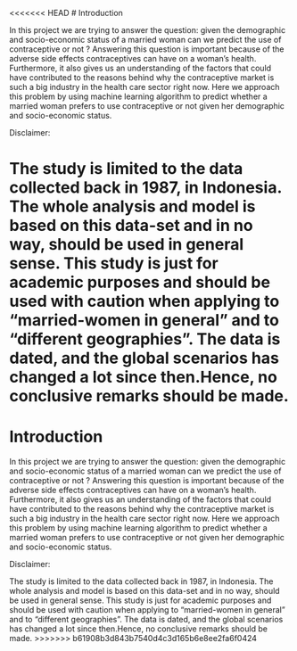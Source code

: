 <<<<<<< HEAD
# Introduction


In this project we are trying to answer the question: given the demographic and socio-economic status of a married woman can we predict the use of contraceptive or not ? Answering this question is important because of the adverse side effects contraceptives can have on a woman's health. Furthermore, it also gives us an understanding of the factors that could have contributed to the reasons behind why the contraceptive market is such a big industry in the health care sector right now. Here we approach this problem by using machine learning algorithm to predict whether a married woman prefers to use contraceptive or not given her demographic and socio-economic status.

Disclaimer:

The study is limited to the data collected back in 1987, in Indonesia. The whole analysis and model is based on this data-set and in no way, should be used in general sense. This study is just for academic purposes and should be used with caution when applying to "married-women in general" and to "different geographies". The data is dated, and the global scenarios has changed a lot since then.Hence, no conclusive remarks should be made.
=======
# Introduction


In this project we are trying to answer the question: given the demographic and socio-economic status of a married woman can we predict the use of contraceptive or not ? Answering this question is important because of the adverse side effects contraceptives can have on a woman's health. Furthermore, it also gives us an understanding of the factors that could have contributed to the reasons behind why the contraceptive market is such a big industry in the health care sector right now. Here we approach this problem by using machine learning algorithm to predict whether a married woman prefers to use contraceptive or not given her demographic and socio-economic status.

Disclaimer:

The study is limited to the data collected back in 1987, in Indonesia. The whole analysis and model is based on this data-set and in no way, should be used in general sense. This study is just for academic purposes and should be used with caution when applying to "married-women in general" and to "different geographies". The data is dated, and the global scenarios has changed a lot since then.Hence, no conclusive remarks should be made.
>>>>>>> b61908b3d843b7540d4c3d165b6e8ee2fa6f0424
